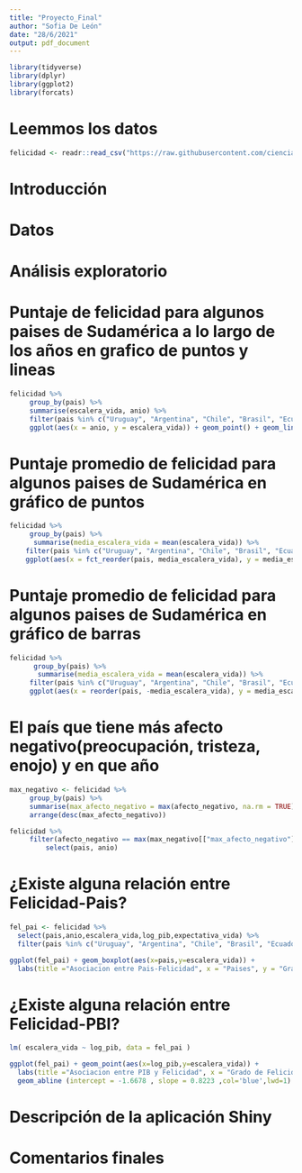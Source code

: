 ```yaml
---
title: "Proyecto_Final"
author: "Sofia De León"
date: "28/6/2021"
output: pdf_document
---
```


```r
library(tidyverse)
library(dplyr)
library(ggplot2)
library(forcats)
```

# Leemmos los datos

```r
felicidad <- readr::read_csv("https://raw.githubusercontent.com/cienciadedatos/datos-de-miercoles/master/datos/2019/2019-08-07/felicidad.csv")
```

# Introducción







# Datos








# Análisis exploratorio 


# Puntaje de felicidad para algunos paises de Sudamérica a lo largo de los años en grafico de puntos y lineas

```r
felicidad %>%
     group_by(pais) %>% 
     summarise(escalera_vida, anio) %>% 
     filter(pais %in% c("Uruguay", "Argentina", "Chile", "Brasil", "Ecuador", "Bolivia", "Paraguay", "Perú", "Colombia", "Venezuela")) %>% 
     ggplot(aes(x = anio, y = escalera_vida)) + geom_point() + geom_line() + facet_wrap(vars(pais)) + labs(x = "Añio", y = "Puntaje de Felicidad")
```


# Puntaje promedio de felicidad para algunos paises de Sudamérica en gráfico de puntos

```r
felicidad %>%
     group_by(pais) %>% 
      summarise(media_escalera_vida = mean(escalera_vida)) %>% 
    filter(pais %in% c("Uruguay", "Argentina", "Chile", "Brasil", "Ecuador", "Bolivia", "Paraguay", "Perú", "Colombia", "Venezuela")) %>% 
    ggplot(aes(x = fct_reorder(pais, media_escalera_vida), y = media_escalera_vida)) + geom_point() + labs(x = "País", y = "Puntaje promedio de felicidad")
```

# Puntaje promedio de felicidad para algunos paises de Sudamérica en gráfico de barras

```r
felicidad %>%
      group_by(pais) %>% 
       summarise(media_escalera_vida = mean(escalera_vida)) %>% 
     filter(pais %in% c("Uruguay", "Argentina", "Chile", "Brasil", "Ecuador", "Bolivia", "Paraguay", "Perú", "Colombia", "Venezuela")) %>% 
     ggplot(aes(x = reorder(pais, -media_escalera_vida), y = media_escalera_vida)) + geom_bar(stat = "identity") + labs(x = "País", y = "Puntaje promedio de felicidad")
```

# El país que tiene más afecto negativo(preocupación, tristeza, enojo) y en que año


```r
max_negativo <- felicidad %>%
     group_by(pais) %>% 
     summarise(max_afecto_negativo = max(afecto_negativo, na.rm = TRUE)) %>% 
     arrange(desc(max_afecto_negativo))
```

```r
felicidad %>% 
     filter(afecto_negativo == max(max_negativo[["max_afecto_negativo"]]))  %>% 
         select(pais, anio)
```

# ¿Existe alguna relación entre Felicidad-Pais?

```r
fel_pai <- felicidad %>% 
  select(pais,anio,escalera_vida,log_pib,expectativa_vida) %>% 
  filter(pais %in% c("Uruguay", "Argentina", "Chile", "Brasil", "Ecuador", "Bolivia", "Paraguay", "Perú", "Colombia", "Venezuela"))
```

```r
ggplot(fel_pai) + geom_boxplot(aes(x=pais,y=escalera_vida)) + 
  labs(title ="Asociacion entre Pais-Felicidad", x = "Paises", y = "Grado de Felicidad")

```
# ¿Existe alguna relación entre Felicidad-PBI?

```r
lm( escalera_vida ~ log_pib, data = fel_pai )

ggplot(fel_pai) + geom_point(aes(x=log_pib,y=escalera_vida)) + 
  labs(title ="Asociacion entre PIB y Felicidad", x = "Grado de Felicidad", y = "PIB") +
  geom_abline (intercept = -1.6678 , slope = 0.8223 ,col='blue',lwd=1)

```

# Descripción de la aplicación Shiny 




# Comentarios finales


